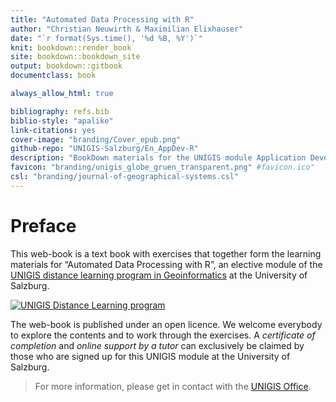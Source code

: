 ```yaml
--- 
title: "Automated Data Processing with R"
author: "Christian Neuwirth & Maximilian Elixhauser"
date: "`r format(Sys.time(), '%d %B, %Y')`"
knit: bookdown::render_book
site: bookdown::bookdown_site
output: bookdown::gitbook
documentclass: book

always_allow_html: true

bibliography: refs.bib
biblio-style: "apalike"
link-citations: yes
cover-image: "branding/Cover_epub.png"
github-repo: "UNIGIS-Salzburg/En_AppDev-R"
description: "BookDown materials for the UNIGIS module Application Development - Introduction to R."
favicon: "branding/unigis_globe_gruen_transparent.png" #favicon.ico"
csl: "branding/journal-of-geographical-systems.csl"
---
```


# Preface {-}

This web-book is a text book with exercises that together form the learning materials for "Automated Data Processing with R", an elective module  of the <a href="https://unigis.at" target="_blank">UNIGIS distance learning program in Geoinformatics</a> at the University of Salzburg. 

<a href="https://unigis.at/en" target="_blank">
  <img src="branding/UNIGIS_Salzburg_horizontal_mitSbg.png" alt="UNIGIS Distance Learning program">
</a>  

The web-book is published under an open licence. We welcome everybody to explore the contents and to work through the exercises. A *certificate of completion* and *online support by a tutor* can exclusively be claimed by those who are signed up for this UNIGIS module at the University of Salzburg. 

> For more information, please get in contact with the [UNIGIS Office](https://unigis.at/en/contact/){target="_blank"}.